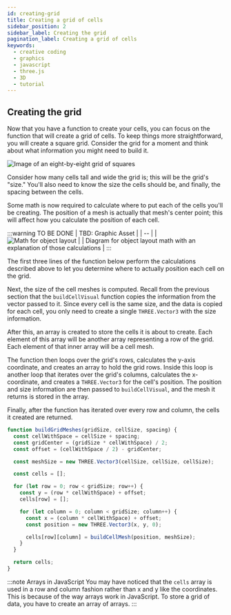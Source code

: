 ```yaml
---
id: creating-grid
title: Creating a grid of cells
sidebar_position: 2
sidebar_label: Creating the grid
pagination_label: Creating a grid of cells
keywords:
  - creative coding
  - graphics
  - javascript
  - three.js
  - 3D
  - tutorial
---
```


## Creating the grid

Now that you have a function to create your cells, you can focus on the function that will create a grid of cells. To keep things more straightforward, you will create a square grid. Consider the grid for a moment and think about what information you might need to build it.

![Image of an eight-by-eight grid of squares](assets/square-grid.png "The grid")

Consider how many cells tall and wide the grid is; this will be the grid's "size." You'll also need to know the size the cells should be, and finally, the spacing between the cells.

Some math is now required to calculate where to put each of the cells you'll be creating. The position of a mesh is actually that mesh's center point; this will affect how you calculate the position of each cell.

:::warning TO BE DONE
| TBD: Graphic Asset |
| -- |
| ![Math for object layout](../../static/img/asset-required.png "Math for object layout") |
| Diagram for object layout math with an explanation of those calculations |
:::

The first three lines of the function below perform the calculations described above to let you determine where to actually position each cell on the grid.

Next, the size of the cell meshes is computed. Recall from the previous section that the `buildCellVisual` function copies the information from the vector passed to it. Since every cell is the same size, and the data is copied for each cell, you only need to create a single `THREE.Vector3` with the size
information.

After this, an array is created to store the cells it is about to create. Each element of this array will be another array representing a row of the grid. Each element of that inner array will be a cell mesh.

The function then loops over the grid's rows, calculates the y-axis coordinate, and creates an array to hold the grid rows. Inside this loop is another loop that iterates over the grid's columns, calculates the x-coordinate, and creates a `THREE.Vector3` for the cell's position. The position and size information are then passed to `buildCellVisual`, and the mesh it returns is stored in the array.

Finally, after the function has iterated over every row and column, the cells it created are returned.

```javascript
function buildGridMeshes(gridSize, cellSize, spacing) {
  const cellWithSpace = cellSize + spacing;
  const gridCenter = (gridSize * cellWithSpace) / 2;
  const offset = (cellWithSpace / 2) - gridCenter;

  const meshSize = new THREE.Vector3(cellSize, cellSize, cellSize);

  const cells = [];

  for (let row = 0; row < gridSize; row++) {
    const y = (row * cellWithSpace) + offset;
    cells[row] = [];

    for (let column = 0; column < gridSize; column++) {
      const x = (column * cellWithSpace) + offset;
      const position = new THREE.Vector3(x, y, 0);

      cells[row][column] = buildCellMesh(position, meshSize);
    }
  }

  return cells;
}
```

:::note Arrays in JavaScript
You may have noticed that the `cells` array is used in a row and column fashion rather than x and y like the coordinates. This is because of the way arrays work in JavaScript. To store a grid of data, you have to create an array of arrays.
:::
